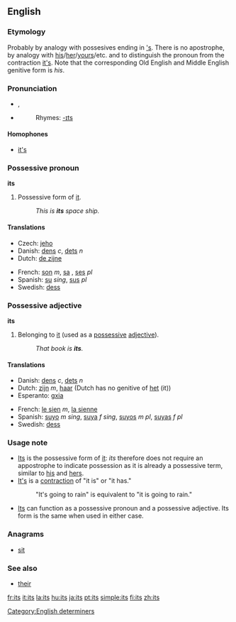 ==English==

{{rank|upon|may|about|72|its|time|only|like}}

===Etymology===
Probably by analogy with possesives ending in [['s]].  There is no apostrophe, by analogy with [[his]]/[[her]]/[[yours]]/etc. and to distinguish the pronoun from the contraction [[it's]].  Note that the corresponding Old English and Middle English genitive form is ''his''.

===Pronunciation===
*{{IPA|/ɪts/}}, {{SAMPA|/Its/}}
*{{audio|en-us-its.ogg|Audio (US)}}
*:Rhymes: [[Rhymes:English:-ɪts|-ɪts]]

====Homophones====
*[[it's]]

===Possessive pronoun===
'''its'''

# Possessive form of [[it]].
#: ''This is '''its''' space ship.''

====Translations====
{{top}}
*Czech: [[jeho]]
*Danish: [[dens]] ''c'', [[dets]] ''n''
*Dutch: [[de zijne]]
{{mid}}
*French: [[son]] ''m'', [[sa]] {{f}}, [[ses]] ''pl''
*Spanish: [[su]] ''sing'', [[sus]] ''pl''
*Swedish: [[dess]]
{{bottom}}

===Possessive adjective===
'''its'''

# Belonging to [[it]] (used as a [[possessive adjective|possessive]] [[adjective]]).
#: ''That book is '''its'''.''

====Translations====
{{top}}
*Danish: [[dens]] ''c'', [[dets]] ''n''
*Dutch: [[zijn]] ''m'', [[haar]] {{f}} (Dutch has no genitive of [[het]] (it))
*Esperanto: [[gxia]]
{{mid}}
*French: [[le sien]] ''m'', [[la sienne]] {{f}}
*Spanish: [[suyo]] ''m sing'', [[suya]] ''f sing'', [[suyos]] ''m pl'', [[suyas]] ''f pl''
*Swedish: [[dess]]
{{bottom}}

===Usage note===
*[[Its]] is the possessive form of [[it]]: ''its'' therefore does not require an appostrophe to indicate possession as it is already a possessive term, similar to [[his]] and [[hers]].
*[[It's]] is a [[contraction]] of "it is" or "it has."
*:"It's going to rain" is equivalent to "it is going to rain."
*[[Its]] can function as a possessive pronoun and a possessive adjective.  Its form is the same when used in either case.

===Anagrams===
*[[sit]]

===See also===
*[[their]]

[[Category:English determiners]]

[[fr:its]]
[[it:its]]
[[la:its]]
[[hu:its]]
[[ja:its]]
[[pt:its]]
[[simple:its]]
[[fi:its]]
[[zh:its]]
